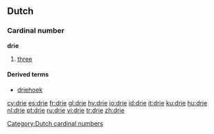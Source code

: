 ==Dutch==
[[Category:Dutch cardinal numbers]]
===Cardinal number===
'''drie'''
# [[three]]

====Derived terms====
* [[driehoek]]

[[cy:drie]]
[[es:drie]]
[[fr:drie]]
[[gl:drie]]
[[hy:drie]]
[[io:drie]]
[[id:drie]]
[[it:drie]]
[[ku:drie]]
[[hu:drie]]
[[nl:drie]]
[[pt:drie]]
[[ru:drie]]
[[vi:drie]]
[[tr:drie]]
[[zh:drie]]